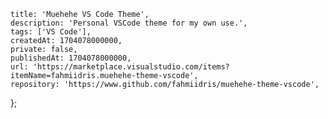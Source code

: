     title: 'Muehehe VS Code Theme',
    description: 'Personal VSCode theme for my own use.',
    tags: ['VS Code'],
    createdAt: 1704078000000,
    private: false,
    publishedAt: 1704078000000,
    url: 'https://marketplace.visualstudio.com/items?itemName=fahmiidris.muehehe-theme-vscode',
    repository: 'https://www.github.com/fahmiidris/muehehe-theme-vscode',
};

